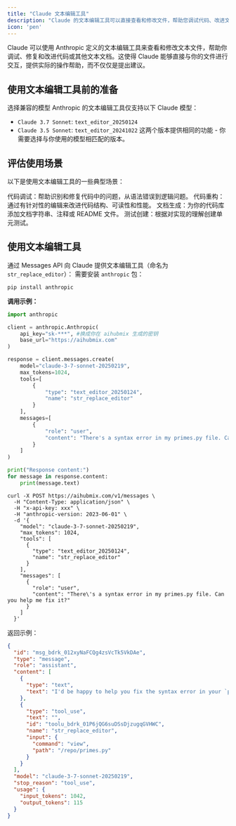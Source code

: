 ```yaml
---
title: "Claude 文本编辑工具"
description: "Claude 的文本编辑工具可以直接查看和修改文件，帮助您调试代码、改进文档，实现更高效的人机协作。"
icon: 'pen'
---
```


Claude 可以使用 Anthropic 定义的文本编辑工具来查看和修改文本文件，帮助你调试、修复和改进代码或其他文本文档。这使得 Claude 能够直接与你的文件进行交互，提供实际的操作帮助，而不仅仅是提出建议。

## 使用文本编辑工具前的准备

选择兼容的模型
Anthropic 的文本编辑工具仅支持以下 Claude 模型：

- `Claude 3.7 Sonnet`: `text_editor_20250124`
- `Claude 3.5 Sonnet`: `text_editor_20241022`
这两个版本提供相同的功能 - 你需要选择与你使用的模型相匹配的版本。

## 评估使用场景
以下是使用文本编辑工具的一些典型场景：

代码调试：帮助识别和修复代码中的问题，从语法错误到逻辑问题。
代码重构：通过有针对性的编辑来改进代码结构、可读性和性能。
文档生成：为你的代码库添加文档字符串、注释或 README 文件。
测试创建：根据对实现的理解创建单元测试。

## 使用文本编辑工具
通过 Messages API 向 Claude 提供文本编辑工具（命名为 `str_replace_editor`）：
需要安装 `anthropic` 包：
```shell
pip install anthropic
```

**调用示例：**
<CodeGroup>
```python Python
import anthropic

client = anthropic.Anthropic(
    api_key="sk-***", #换成你在 aihubmix 生成的密钥
    base_url="https://aihubmix.com"
)

response = client.messages.create(
    model="claude-3-7-sonnet-20250219",
    max_tokens=1024,
    tools=[
        {
            "type": "text_editor_20250124",
            "name": "str_replace_editor"
        }
    ],
    messages=[
        {
            "role": "user", 
            "content": "There's a syntax error in my primes.py file. Can you help me fix it?"
        }
    ]
)

print("Response content:")
for message in response.content:
    print(message.text)
```

```shell Curl
curl -X POST https://aihubmix.com/v1/messages \
  -H "Content-Type: application/json" \
  -H "x-api-key: xxx" \
  -H "anthropic-version: 2023-06-01" \
  -d '{
    "model": "claude-3-7-sonnet-20250219",
    "max_tokens": 1024,
    "tools": [
      {
        "type": "text_editor_20250124",
        "name": "str_replace_editor"
      }
    ],
    "messages": [
      {
        "role": "user",
        "content": "There\'s a syntax error in my primes.py file. Can you help me fix it?"
      }
    ]
  }'
```
</CodeGroup>

返回示例：
```json
{
  "id": "msg_bdrk_012xyNaFCQg4zsVcTk5VkDAe",
  "type": "message",
  "role": "assistant",
  "content": [
    {
      "type": "text",
      "text": "I'd be happy to help you fix the syntax error in your `primes.py` file. First, let me take a look at the file to identify the issue."
    },
    {
      "type": "tool_use",
      "text": "",
      "id": "toolu_bdrk_01P6jQG6suDSsDjzugqGVHWC",
      "name": "str_replace_editor",
      "input": {
        "command": "view",
        "path": "/repo/primes.py"
      }
    }
  ],
  "model": "claude-3-7-sonnet-20250219",
  "stop_reason": "tool_use",
  "usage": {
    "input_tokens": 1042,
    "output_tokens": 115
  }
}
```